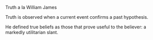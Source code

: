 Truth a la William James

Truth is observed when a current event confirms a past hypothesis.

He defined true beliefs as those that prove useful to the believer: a markedly utilitarian slant.